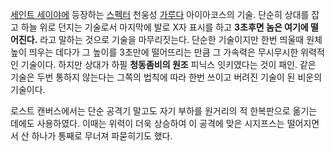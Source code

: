 [[세인트 세이야]]에 등장하는 [[스펙터]] 천웅성 [[가루다]] 아이아코스의 기술. 단순히 상대를 잡고 하늘 위로 던지는 기술로서 마지막에 발로 X자 표시를 하고 '''3초후면 놈은 여기에 떨어진다.''' 라고 말하는 것으로 기술을 마무리짓는다. 단순한 기술이지만 한번 띄울때 원체 높이 띄우는 데다가 그 높이를 3초만에 떨어뜨리는 만큼 그 가속력은 무시무시한 위력적인 기술이다. 하지만 상대가 하필 '''청동좀비의 원조''' 피닉스 잇키였다는 것이 패인. 같은 기술은 두번 통하지 않는다는 그쪽의 법칙에 따라 한번 쓰이고 버려진 기술이 된 비운의 기술이다.

로스트 캔버스에서는 단순 공격기 말고도 자기 부하를 원거리의 적 한복판으로 옮기는 데에도 사용하였다. 이때는 위력이 더욱 상승하여 이 공격에 맞은 시지프스는 떨어지면서 산 하나가 통째로 무너져 파묻히기도 했다.
